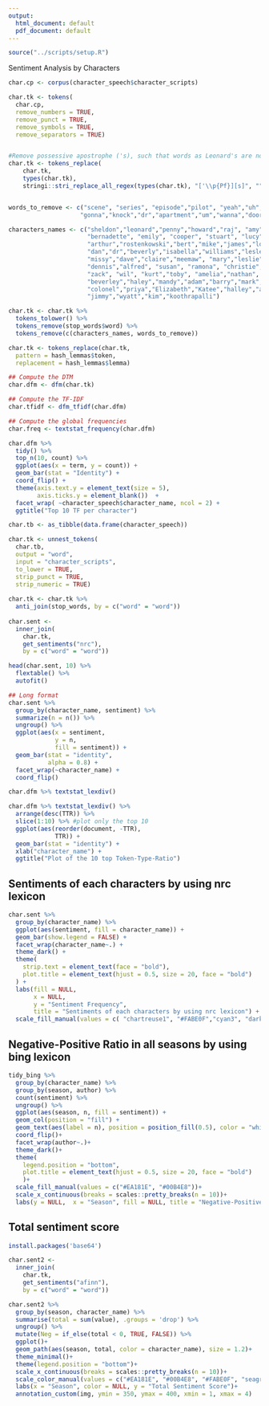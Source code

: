 ```yaml
---
output:
  html_document: default
  pdf_document: default
---
```


```r
source("../scripts/setup.R")
```

####################################### Sentiment Analysis by Characters ###############################################

```r
char.cp <- corpus(character_speech$character_scripts)

char.tk <- tokens(
  char.cp,
  remove_numbers = TRUE, 
  remove_punct = TRUE,
  remove_symbols = TRUE,
  remove_separators = TRUE)


#Remove possessive apostrophe ('s), such that words as Leonard's are not skipped in the next part of the code
char.tk <- tokens_replace(
    char.tk, 
    types(char.tk),
    stringi::stri_replace_all_regex(types(char.tk), "['\\p{Pf}][s]", ""))


words_to_remove <- c("scene", "series", "episode","pilot", "yeah","uh","hey",
                    "gonna","knock","dr","apartment","um","wanna","door","Time shift","corridor")

characters_names <- c("sheldon","leonard","penny","howard","raj", "amy", 
                      "bernadette", "emily", "cooper", "stuart", "lucy",
                      "arthur","rostenkowski","bert","mike","james","lorvis",
                      "dan","dr","beverly","isabella","williams","lesley",
                      "missy","dave","claire","meemaw", "mary","leslie","lalita",
                      "dennis","alfred", "susan", "ramona", "christie","gallo",
                      "zack", "wil", "kurt","toby", "amelia","nathan",
                      "beverley","haley","mandy","adam","barry","mark","rebecca","randall",
                      "colonel","priya","Elizabeth","Katee","halley","alice","stan","valentine",
                      "jimmy","wyatt","kim","koothrapalli")

char.tk <- char.tk %>% 
  tokens_tolower() %>%
  tokens_remove(stop_words$word) %>%
  tokens_remove(c(characters_names, words_to_remove)) 

char.tk <- tokens_replace(char.tk,
  pattern = hash_lemmas$token,
  replacement = hash_lemmas$lemma)

## Compute the DTM
char.dfm <- dfm(char.tk)

## Compute the TF-IDF 
char.tfidf <- dfm_tfidf(char.dfm)  

## Compute the global frequencies
char.freq <- textstat_frequency(char.dfm)
```

```r
char.dfm %>% 
  tidy() %>% 
  top_n(10, count) %>% 
  ggplot(aes(x = term, y = count)) + 
  geom_bar(stat = "Identity") + 
  coord_flip() +
  theme(axis.text.y = element_text(size = 5),
        axis.ticks.y = element_blank())  + 
  facet_wrap( ~character_speech$character_name, ncol = 2) + 
  ggtitle("Top 10 TF per character")
```

```r
char.tb <- as_tibble(data.frame(character_speech))

char.tk <- unnest_tokens(
  char.tb,
  output = "word",
  input = "character_scripts",
  to_lower = TRUE,
  strip_punct = TRUE,
  strip_numeric = TRUE)
 
char.tk <- char.tk %>%
  anti_join(stop_words, by = c("word" = "word"))
  
char.sent <- 
  inner_join(
    char.tk,
    get_sentiments("nrc"),
    by = c("word" = "word"))

head(char.sent, 10) %>% 
  flextable() %>%
  autofit()

```

```r
## Long format
char.sent %>% 
  group_by(character_name, sentiment) %>% 
  summarize(n = n()) %>%
  ungroup() %>% 
  ggplot(aes(x = sentiment,
             y = n,
             fill = sentiment)) + 
  geom_bar(stat = "identity",
           alpha = 0.8) + 
  facet_wrap(~character_name) + 
  coord_flip()
```

```r
char.dfm %>% textstat_lexdiv()

char.dfm %>% textstat_lexdiv() %>%
  arrange(desc(TTR)) %>%
  slice(1:10) %>% #plot only the top 10
  ggplot(aes(reorder(document, -TTR),
             TTR)) + 
  geom_bar(stat = "identity") + 
  xlab("character_name") + 
  ggtitle("Plot of the 10 top Token-Type-Ratio") 
```


## Sentiments of each characters by using nrc lexicon 

```r
char.sent %>% 
  group_by(character_name) %>% 
  ggplot(aes(sentiment, fill = character_name)) +
  geom_bar(show.legend = FALSE) +
  facet_wrap(character_name~.) +
  theme_dark() +
  theme(
    strip.text = element_text(face = "bold"),
    plot.title = element_text(hjust = 0.5, size = 20, face = "bold")
  ) +
  labs(fill = NULL, 
       x = NULL, 
       y = "Sentiment Frequency", 
       title = "Sentiments of each characters by using nrc lexicon") +
  scale_fill_manual(values = c( "chartreuse1", "#FABE0F","cyan3", "darkorchid3", "palevioletred1"))
```

## Negative-Positive Ratio in all seasons by using bing lexicon
```r
tidy_bing %>% 
  group_by(character_name) %>% 
  group_by(season, author) %>% 
  count(sentiment) %>%
  ungroup() %>%
  ggplot(aes(season, n, fill = sentiment)) +
  geom_col(position = "fill") +
  geom_text(aes(label = n), position = position_fill(0.5), color = "white")+
  coord_flip()+
  facet_wrap(author~.)+
  theme_dark()+
  theme(
    legend.position = "bottom",
    plot.title = element_text(hjust = 0.5, size = 20, face = "bold")
    )+
  scale_fill_manual(values = c("#EA181E", "#00B4E8"))+
  scale_x_continuous(breaks = scales::pretty_breaks(n = 10))+
  labs(y = NULL,  x = "Season", fill = NULL, title = "Negative-Positive Ratio in all seasons by using bing lexicon")
```

## Total sentiment score
```r
install.packages('base64')

char.sent2 <-
  inner_join(
    char.tk, 
    get_sentiments("afinn"),
    by = c("word" = "word"))

char.sent2 %>% 
  group_by(season, character_name) %>% 
  summarise(total = sum(value), .groups = 'drop') %>% 
  ungroup() %>% 
  mutate(Neg = if_else(total < 0, TRUE, FALSE)) %>% 
  ggplot()+
  geom_path(aes(season, total, color = character_name), size = 1.2)+
  theme_minimal()+
  theme(legend.position = "bottom")+
  scale_x_continuous(breaks = scales::pretty_breaks(n = 10))+
  scale_color_manual(values = c("#EA181E", "#00B4E8", "#FABE0F", "seagreen2", "orchid", "royalblue"))+
  labs(x = "Season", color = NULL, y = "Total Sentiment Score")+
  annotation_custom(img, ymin = 350, ymax = 400, xmin = 1, xmax = 4)
```


